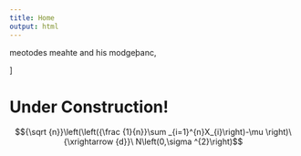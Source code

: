 ```yaml
---
title: Home
output: html
---
```


$\text{meotodes meahte and his modgeþanc,}$


<img src="grm3.png" style="max-width:15%;min-width:150px;float:right;" alt="" />]

# Under Construction!


$${\sqrt {n}}\left(\left({\frac {1}{n}}\sum _{i=1}^{n}X_{i}\right)-\mu \right)\ {\xrightarrow {d}}\ N\left(0,\sigma ^{2}\right)$$


